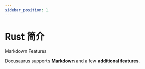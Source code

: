 ```yaml
---
sidebar_position: 1
---
```





# Rust 简介



Markdown Features

Docusaurus supports **[Markdown](https://daringfireball.net/projects/markdown/syntax)** and a few **additional features**.
